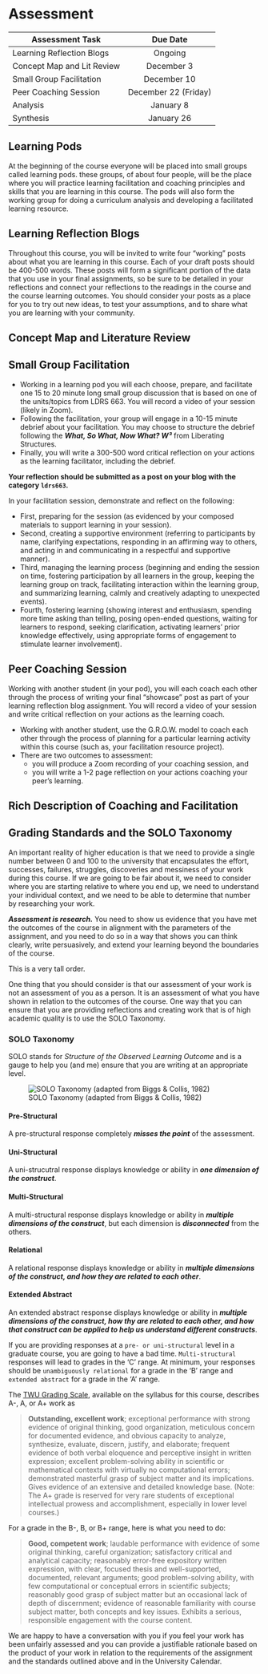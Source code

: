 # Assessment {-}


| Assessment Task | Due Date | 
| --- | :---: |
| Learning Reflection Blogs | Ongoing |
| Concept Map and Lit Review | December 3 | 
| Small Group Facilitation | December 10 |
| Peer Coaching Session | December 22 (Friday) | 
| Analysis  | January 8 | 
| Synthesis | January 26 | 

<!--
| Assessment Task | Due Date | Approximate weight |
| --- | :---: | :---: |
| Learning Reflection Blogs | Ongoing, weekly | Required but not assessed |
| Facilitated Curriculum Analysis | Sept 23 | 10% |
| Small Group Facilitation | Sept 30 | 10% |
| Peer Coaching Session | Oct 14 | 15% |
| Showcase Post (choose one of your learning reflection blog posts to expand and elaborate) | Nov 4| 25% |
| Facilitation Resource Project | Nov 8 | 40% |
-->

## Learning Pods {-}

At the beginning of the course everyone will be placed into small groups called learning pods. these groups, of about four people, will be the place where you will practice learning facilitation and coaching principles and skills that you are learning in this course. The pods will also form the working group for doing a curriculum analysis and developing a facilitated learning resource.


## Learning Reflection Blogs  {-}

<!--

Throughout this course, you will be invited to write five “working” posts about what you are learning in this course. These posts will be published on your own WordPress blog which you will create in Unit 1 (if you don't already have one). You should consider your posts as a place for you to try out new ideas, to test your assumptions, and to share what you are learning with your community. At the end of the course you will produce a *Showcase Post*, which will represent your best work. The showcase post will be the only graded post; however, your final grade will also consider how your ideas developed over the process of you writing five working draft posts.
-->

Throughout this course, you will be invited to write four “working” posts about what you are learning in this course.  Each of your draft posts should be 400-500 words. These posts will form a significant portion of the data that you use in your final assignments, so be sure to be detailed in your reflections and connect your reflections to the readings in the course and the course learning outcomes. You should consider your posts as a place for you to try out new ideas, to test your assumptions, and to share what you are learning with your community.
<!--

### Post 1 {-}

#### Due at the end of Unit 1 {-}

#### Topic {-}
 
**Read** [Getting the mix right again: An updated and theoretical rationale for interaction](https://www.irrodl.org/index.php/irrodl/article/view/149/230) by Terry Anderson.  
**Read** [Interaction and the online distance classroom: Do instructional methods effect the quality of interaction?](https://link-springer-com.ezproxy.student.twu.ca/article/10.1007/s12528-011-9049-4)  by Heather Kanuka.  

Then, post a reponse on your blog defending or criticizing Anderson's Interaction Equivalency Theorem. Ensure that you defend or criticize the idea, not the person, and include something that you have learned about interaction from somewhere other than the assigned readings.

If your birthday is between January 1 and June 30, **defend** Anderson's Interaction Equivalency Theorem.

If your birthday is between July 1 and December 31, **criticize** Anderson's Interaction Equivalency Theorem

Feel free to respond to arguments presented by your colleagues for or against the theorem.

To submit all of your posts for the course, create a new post on your own WordPress blog and use the category `ldrs663`.

### Post 2{-}

#### Due at the end of Unit 2 {-}

Scan through the [feed of posts from previous cohorts of this course](https://ma-lead.github.io/ldrs663/past-blog-feeds.html){target="_blank"} and read through a few posts about Anderson's *Interaction Equivalency Theorem*. Then revisit your own post from Unit 1 in this cohort and, in a new post, provide a review of your Unit 1 post. Evaluate your post using the SOLO Taxonomy found on the bottom of this page. In your review, make sure you link to more than one post from a previous cohort.

Once you have completed this task using one of your own posts, repeat the process for one of your colleagues' posts, preferrably, someone who took the opposite view from you (if you defended Anderson's theorem, then evaluate the post of someone who criticised it).

To submit this post, create a new post on your own WordPress blog and use the category 'ldrs663'.

### Post 3{-}

#### Due at the end of Unit 3 {-}
#### Topic {-}

In your Discussion Post for this unit, you are being asked to select one core coaching competencies identified in this unit and reflect on how you might apply it in an educational setting. You can use the following questions to guide your writing:

- How would you define the coaching competency?   
- Why is the competency important?    
- What set of integrated knowledge, skills, aptitudes and attributes help define, in more detail, how to successfully perform the job to be done?    

To submit this post, create a new post on your own WordPress blog and use the category 'ldrs663'.


### Post 4{-}

#### Due at the end of Unit 4 {-}

- In a new post, [complete the Visitors and Residents in online spaces Learning Activity](https://ma-lead.github.io/ldrs663/building-the-web.html#learning-activity). What do you notice about your map? What do you wonder?  

To submit this post, create a new post on your own WordPress blog and use the category 'ldrs663'.

<!--


### OPTIONAL Post Topic {-}

#### Based on Unit 5 {-}
##### Topic {-}


Throughout this unit we have explore the idea of the educational experience. Your task for the Unit 5 Blog Post, is to reflect on recent trends in higher, and other forms, of adult education in terms of the multitude of new ways institutions are offering access educational experiences. You can use the following questions to guide your writing:

- How can educational institutions give learners more control over their learning experiences?  
- What benefits and challenges does learner-centred access to education introduce?  
- Is the recent move towards multi-access education shifting the site of education back to an emphasis on study and away from the focus on instruction that dominated the modern era?  
- How might this shift change the educator’s role and responsibilities?  
- How might this shift change the learner’s role and responsibilities change?  
- How can institutions ensure quality and transformational learning outcomes?  

### Showcase Post {-}

#### Due at the end of the course {-}
##### Topic {-}

Create a new post on your blog in which you outline how you have met each of the 8 learning outcomes in the course. Include links to your previous posts, other learners' posts, resources you have found in the course or on your own, your reflections on the assignments. Make sure you make connections between your work in the course, what you have learned, and how your learning will impact your future work and who you hope to become  (personally, professionally, or both).

This post should be polished and professional with proper APA citations (linked) and a reference list (don't worry about hanging indents!).

To submit this discussion post, create a new post on your own WordPress blog and use the categories 'ldrs663' and 'showcase'.
-->

<!--
Choose one of the previous 5 posts that you would like to showcase as your best work. Take some time to polish and expand your post (aim for 600-700 words). Ways to expand your post might include:
- finding more published research about the topic to integrate into your post;   
- writing about how your views have changed on the topic during the course;
- writing a counter-argument refuting your previous post.
-->


## Concept Map and Literature Review  {-}

<!--
Working individually, find 8-10 peer-reviewed articles that have to do with facilitating learning in your area of employment or expertise. Import the metadata for each article into a collection in Zotero and attach the PDF of the article to the item. Use the Zotero Import tool in Obsidian to import each article into the ‘Notes’ folder in your vault, using the ‘source-note’ template provided. Use the ‘Annotate’ feature in Obsidian to highlight key points in the article, and complete the fields on the template. Make sure you connect the articles using wiki links. Use ‘tags’ in Obsidian to identify key themes in the articles.
-	Create a new file for each significant theme you identified in your notes
-	Export the collection as an RIS file and save it in your Obsidian vault.

-->
<!--
To begin, follow the steps below:

### Step 1 {-}
Review the course materials you have been assigned or received approve to analyze.

### Step 2 {-}
Write a Summary of Understanding. In this second step you will critically reflect on the course materials and write a 3-page summary of understanding from your perspective as a future learning facilitator who is preparing to facilitate this course. In your summary you will compose in your own words your thought on the following:

##### Who is the course for? {-}
Describe the target learners to whom the course will be offered. The instructors and/or your sponsor organization will provide you with this information. But, you should also add some of your own research.

##### How has COVID-19 impacted the learners in the course? {-}
Learners and faculty alike have been deeply impacted by coronavirus and COVID-19. How has that impacted learners in the course? Are they quarantined? Do they have access to technology at home? A quiet place to study? Are they looking after their children during the course?

##### What is the course about? {-}
Consider the course title, description, course learning outcomes, unit and topic titles, and in your own words try to summarize how you would explain to someone what this course of study is about?

##### What do learners need to know? {-}
Looking for patterns in the course materials and try to identify what you think are the three to five big ideas that the learners are expected to learn in this course?

##### What do learners need to do? {-}
Look at the learning activities and assessments to identify the performance-based tasks learners need to do. Specifically, focus on the tasks like forum posts and papers the learners need to produce something.

##### How do the learners complete the course? {-}
Determine if there is a critical path of task throughout the course. That is, are certain tasks contingent on one task being completed for another one can be done? Or is the path open-ended?

##### What challenges do you anticipate? {-}
Identify the specific challenges that you think learners may face as they work through this particular course of study. Do parts of the course look particularly difficult? Are any resources missing, or underdeveloped, or potentially difficult for certain cultural contexts to understand?

##### What supports do you need to prepare? {-}
Identify the specific types of support you anticipate will be critical to helping learners successfully complete the learning outcomes of the course you are analyzing.

##### What questions do you have? {-}
If you could ask the course designer clarifying questions about the course, what would you want to know? What is unclear? What don’t you understand? What are you curious to know more about?

## Grading Rubric for Curriculum Facilitation Analysis {-}
### Emerging (0-69%) {-}

-  No/Minimal demonstration of independent thought, insight, and creativity (applies course concepts, raises questions, recognises competing perspectives, and evaluates implications)   
- No/minimal evidence of having reviewed all readings and a lack of comprehensiveness in responses to questions.
-  No/Minimal demonstration of ability to communicate ideas in writing and to organize responses clearly, thoroughly, and concisely.  	

### Developing (70-89%)	  {-}

- Sufficient demonstration of independent thought, insight, and creativity (applies course concepts, raises questions, recognises competing perspectives, and evaluates implications)
- Evidence of having reviewed all readings (course related and the curriculum resources being assessed) and a comprehensiveness in responses to questions.
- Demonstrates ability to communicate ideas in writing and to organize responses clearly, thoroughly, and concisely. 	 	

### Mastering (90-100%) {-}

- Clearly demonstrates independent thought, insight, and creativity (applies course concepts, raises questions, recognises competing perspectives, and evaluates implications)
- Presence of examples and evidence of understanding of content create a comprehensive response that is accurate and thorough.
- Organization and use of language is concise and clearly articulates ideas with no confusion.


To submit this assignment, scroll to the bottom of the screen on the Unit 5 Tab and select the "Unit 5 - Curriculum Facilitation Analysis Assignment" dropbox.
-->

## Small Group Facilitation  {-}

-  Working in a learning pod you will each choose, prepare, and facilitate one 15 to 20 minute long small group discussion that is based on one of the units/topics from LDRS 663. You will record a video of your session (likely in Zoom).  
-  Following the facilitation, your group will engage in a 10-15 minute debrief about your facilitation. You may choose to structure the debrief following the ***What, So What, Now What? W³*** from Liberating Structures.  
-  Finally, you will write a 300-500 word critical reflection on your actions as the learning facilitator, including the debrief.  

**Your reflection should be submitted as a post on your blog with the category `ldrs663`.**

In your facilitation session, demonstrate and reflect on the following:

-  First, preparing for the session (as evidenced by your composed materials to support learning in your session).  
-  Second, creating a supportive environment (referring to participants by name, clarifying expectations, responding in an affirming way to others, and acting in and communicating in a respectful and supportive manner).  
-  Third, managing the learning process (beginning and ending the session on time, fostering participation by all learners in the group, keeping the learning group on track, facilitating interaction within the learning group, and summarizing learning, calmly and creatively adapting to unexpected events).  
-  Fourth, fostering learning (showing interest and enthusiasm, spending more time asking than telling, posing open-ended questions, waiting for learners to respond, seeking clarification, activating learners' prior knowledge effectively, using appropriate forms of engagement to stimulate learner involvement).


## Peer Coaching Session  {-}

Working with another student (in your pod), you will each coach each other through the process of writing your final “showcase” post as part of your learning reflection blog assignment. You will record a video of your session and write critical reflection on your actions as the learning coach.

- Working with another student, use the G.R.O.W. model to coach each other through the process of planning for a particular learning activity within this course (such as, your facilitation resource project).
- There are two outcomes to assessment:
  - you will produce a Zoom recording of your coaching session, and
  - you will write a 1-2 page reflection on your actions coaching your peer’s learning.

## Rich Description of Coaching and Facilitation {-}

## 
<!--
## Facilitation Resource Project  {-}

Working as a learning pod, you will create a guide to serve as a resource for you and others to facilitate a particular course of study. We can't emphasize enough how important it will be for you to have analyzed, critiqued, and integrated into your practice the model of coaching and facilitation in real-world settings.  As you may be facilitating learning experiences in subjects where you may not have significant domain knowledge, it will be critical for you to be able to lead students through thinking and learning processes that will lead to them discovering what they need to know from the expertly prepared course materials in order to help solve their questions.

-->
<!--
## Learning Labs (required but not assessed) {-}

Throughout the course, you will have the opportunity to attend learning labs. During lab times, the instructors will be modelling learning facilitation and coaching principles and skills. The instructors will be guiding group discussions, answering any questions you may have about the course, helping you understand your assignments, and giving feedback on your participation. The learning labs are not graded; however, lab learning is connected to the graded activities below.

> Note: Learning labs are scheduled for Thursdays from 11:30AM - 1:00 PM Vancouver time. [Check your local time](https://www.timeanddate.com/worldclock/converter.html?iso=20210903T200000&p1=256&p2=125&p3=136). Learning labs will be accessed synchronously via the Zoom video conferencing system.

-->
## Grading Standards and the SOLO Taxonomy {-}

An important reality of higher education is that we need to provide a single number between 0 and 100 to the university that encapsulates the effort, successes, failures, struggles, discoveries and messiness of your work during this course. If we are going to be fair about it, we need to consider where you are starting relative to where you end up, we need to understand your individual context, and we need to be able to determine that number by researching your work.

***Assessment is research.*** You need to show us evidence that you have met the outcomes of the course in alignment with the parameters of the assignment, and you need to do so in a way that shows you can think clearly, write persuasively, and extend your learning beyond the boundaries of the course.

This is a very tall order.

One thing that you should consider is that our assessment of your work is not an assessment of you as a person. It is an assessment of what you have shown in relation to the outcomes of the course. One way that you can ensure that you are providing reflections and creating work that is of high academic quality is to use the SOLO Taxonomy.

### SOLO Taxonomy {-}

SOLO stands for *Structure of the Observed Learning Outcome* and is a gauge to help you (and me) ensure that you are writing at an appropriate level.

![SOLO Taxonomy (adapted from Biggs & Collis, 1982)](assets/SOLO-taxonomy.png)

#### Pre-Structural  {-}
A pre-structural response completely ***misses the point*** of the assessment.

#### Uni-Structural  {-}
A uni-strucutral response displays knowledge or ability in ***one dimension of the construct***.

#### Multi-Structural  {-}
A multi-structural response displays knowledge or ability in ***multiple dimensions of the construct***, but each dimension is ***disconnected*** from the others.

#### Relational  {-}
A relational response displays knowledge or ability in ***multiple dimensions of the construct, and how they are related to each other***.

#### Extended Abstract  {-}
An extended abstract response displays knowledge or ability in ***multiple dimensions of the construct, how thy are related to each other, and how that construct can be applied to help us understand different constructs***.

If you are providing responses at a `pre- or uni-structural` level in a graduate course, you are going to have a bad time. `Multi-structural` responses will lead to grades in the 'C' range. At minimum, your responses should be `unambiguously relational` for a grade in the 'B' range and `extended abstract` for a grade in the 'A' range.

The [TWU Grading Scale](https://www.twu.ca/about/policies-guidelines/university-standard-grading-system), available on the syllabus for this course, describes A-, A, or A+ work as

> **Outstanding, excellent work**; exceptional performance with strong evidence of original thinking, good organization, meticulous concern for documented evidence, and obvious capacity to analyze, synthesize, evaluate, discern, justify, and elaborate; frequent evidence of both verbal eloquence and perceptive insight in written expression; excellent problem-solving ability in scientific or mathematical contexts with virtually no computational errors; demonstrated masterful grasp of subject matter and its implications. Gives evidence of an extensive and detailed knowledge base. (Note: The A+ grade is reserved for very rare students of exceptional intellectual prowess and accomplishment, especially in lower level courses.)

For a grade in the B-, B, or B+ range, here is what you need to do:

> **Good, competent work**; laudable performance with evidence of some original thinking, careful organization; satisfactory critical and analytical capacity; reasonably error-free expository written expression, with clear, focused thesis and well-supported, documented, relevant arguments; good problem-solving ability, with few computational or conceptual errors in scientific subjects; reasonably good grasp of subject matter but an occasional lack of depth of discernment; evidence of reasonable familiarity with course subject matter, both concepts and key issues. Exhibits a serious, responsible engagement with the course content.

We are happy to have a conversation with you if you feel your work has been unfairly assessed and you can provide a justifiable rationale based on the product of your work in relation to the requirements of the assignment and the standards outlined above and in the University Calendar.
